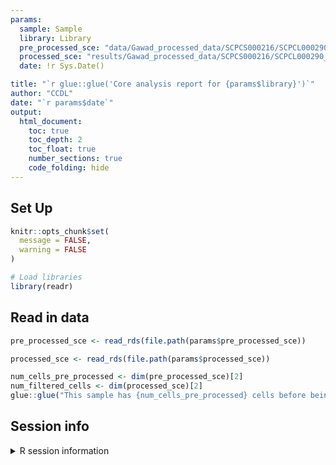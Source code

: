 ```yaml
---
params:
  sample: Sample
  library: Library
  pre_processed_sce: "data/Gawad_processed_data/SCPCS000216/SCPCL000290_filtered.rds"
  processed_sce: "results/Gawad_processed_data/SCPCS000216/SCPCL000290_miQC_processed_sce.rds"
  date: !r Sys.Date()

title: "`r glue::glue('Core analysis report for {params$library}')`"
author: "CCDL"
date: "`r params$date`"
output: 
  html_document:
    toc: true
    toc_depth: 2
    toc_float: true
    number_sections: true
    code_folding: hide
---
```


## Set Up

```r
knitr::opts_chunk$set(
  message = FALSE,
  warning = FALSE
)
```

```r
# Load libraries
library(readr)
```

## Read in data

```r
pre_processed_sce <- read_rds(file.path(params$pre_processed_sce))

processed_sce <- read_rds(file.path(params$processed_sce))

num_cells_pre_processed <- dim(pre_processed_sce)[2]
num_filtered_cells <- dim(processed_sce)[2]
glue::glue("This sample has {num_cells_pre_processed} cells before being processed through the core analysis pipeline, and has {num_filtered_cells} cells after removal of low quality cells.")
```

## Session info
<details>
<summary>R session information</summary>
```r
sessionInfo()
```

